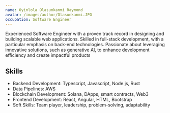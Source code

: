 ```yaml
---
name: Oyinlola Olasunkanmi Raymond
avatar: /images/author/Olasunkanmi.JPG
occupation: Software Engineer
---
```


Experienced Software Engineer with a proven track record in designing and building scalable web applications. Skilled in full-stack development, with a particular emphasis on back-end technologies. Passionate about leveraging innovative solutions, such as generative AI, to enhance development efficiency and create impactful products

## Skills

- Backend Development: Typescript, Javascript, Node.js, Rust
- Data Pipelines: AWS
- Blockchain Development: Solana, DApps, smart contracts, Web3
- Frontend Development: React, Angular, HTML, Bootstrap
- Soft Skills: Team player, leadership, problem-solving, adaptability
